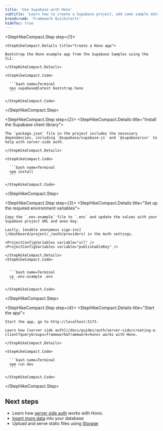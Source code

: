```yaml
---
title: 'Use Supabase with Hono'
subtitle: 'Learn how to create a Supabase project, add some sample data to your database, secure it with auth, and query the data from a Hono app.'
breadcrumb: 'Framework Quickstarts'
hideToc: true
---
```


<StepHikeCompact>

  <StepHikeCompact.Step step={1}>

    <StepHikeCompact.Details title="Create a Hono app">

    Bootstrap the Hono example app from the Supabase Samples using the CLI.

    </StepHikeCompact.Details>

    <StepHikeCompact.Code>

      ```bash name=Terminal
      npx supabase@latest bootstrap hono
      ```

    </StepHikeCompact.Code>

  </StepHikeCompact.Step>

  <StepHikeCompact.Step step={2}>
    <StepHikeCompact.Details title="Install the Supabase client library">

    The `package.json` file in the project includes the necessary dependencies, including `@supabase/supabase-js` and `@supabase/ssr` to help with server-side auth.

    </StepHikeCompact.Details>

    <StepHikeCompact.Code>

      ```bash name=Terminal
      npm install
      ```

    </StepHikeCompact.Code>

  </StepHikeCompact.Step>

  <StepHikeCompact.Step step={3}>
    <StepHikeCompact.Details title="Set up the required environment variables">

    Copy the `.env.example` file to `.env` and update the values with your Supabase project URL and anon key.

    Lastly, [enable anonymous sign-ins](/dashboard/project/_/auth/providers) in the Auth settings.

    <ProjectConfigVariables variable="url" />
    <ProjectConfigVariables variable="publishableKey" />

    </StepHikeCompact.Details>
    <StepHikeCompact.Code>


      ```bash name=Terminal
      cp .env.example .env
      ```

    </StepHikeCompact.Code>

  </StepHikeCompact.Step>

  <StepHikeCompact.Step step={4}>
    <StepHikeCompact.Details title="Start the app">

    Start the app, go to http://localhost:5173.

    Learn how [server side auth](/docs/guides/auth/server-side/creating-a-client?queryGroups=framework&framework=hono) works with Hono.

    </StepHikeCompact.Details>

    <StepHikeCompact.Code>

      ```bash name=Terminal
      npm run dev
      ```

    </StepHikeCompact.Code>

  </StepHikeCompact.Step>
</StepHikeCompact>

## Next steps

- Learn how [server side auth](/docs/guides/auth/server-side/creating-a-client?queryGroups=framework&framework=hono) works with Hono.
- [Insert more data](/docs/guides/database/import-data) into your database
- Upload and serve static files using [Storage](/docs/guides/storage)
